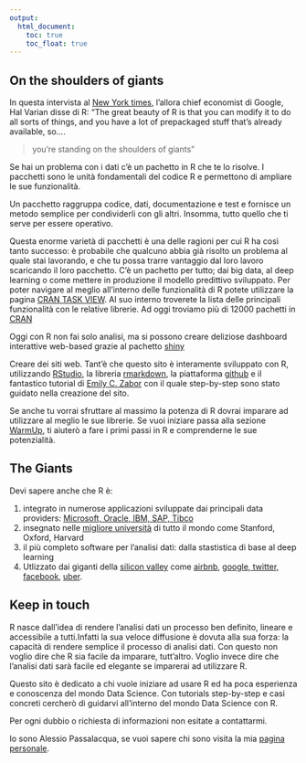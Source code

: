```yaml
---
output:
  html_document: 
    toc: true
    toc_float: true
---
```


## On the shoulders of giants

<link rel="stylesheet" href="styles.css" type="text/css">


In questa intervista al [New York times](https://www.nytimes.com/2009/01/07/technology/business-computing/07program.html?_r=3&), l'allora chief economist di Google, Hal Varian disse di R:
"The great beauty of R is that you can modify it to do all sorts of things, and you have a lot of prepackaged stuff that's already available, so....

> you're standing on the shoulders of giants"

Se hai un problema con i dati c'è un pachetto in R che te lo risolve. I pacchetti sono le unità fondamentali del codice R e permettono di ampliare le sue funzionalità.  

Un pacchetto raggruppa codice, dati, documentazione e test e fornisce un metodo semplice per condividerli con gli altri. Insomma, tutto quello che ti serve per essere operativo.

Questa enorme varietà di pacchetti è una delle ragioni per cui R ha così tanto successo: è probabile che qualcuno abbia già risolto un problema al quale stai lavorando, e che tu possa trarre vantaggio dal loro lavoro scaricando il loro pacchetto. C'è un pachetto per tutto; dai big data, al deep learning o come mettere in produzione il modello predittivo sviluppato. 
Per poter navigare al meglio all'interno delle funzionalità di R potete utilizzare la pagina [CRAN TASK VIEW](https://cran.r-project.org/web/views/). Al suo interno troverete la lista delle principali funzionalità con le relative librerie.
Ad oggi troviamo più di 12000 pachetti in [CRAN](https://cran.r-project.org/)

Oggi con R non fai solo analisi, ma si possono creare deliziose dashboard interattive web-based grazie al pachetto [shiny](https://shiny.rstudio.com/) 

Creare dei siti web. Tant'è che questo sito è interamente sviluppato con R, utilizzando [RStudio](https://www.rstudio.com/), la libreria [rmarkdown](https://rmarkdown.rstudio.com/rmarkdown_websites.html), la piattaforma [github](https://github.com/) e il fantastico tutorial di [Emily C. Zabor](http://www.emilyzabor.com/tutorials/rmarkdown_websites_tutorial.html) con il quale step-by-step sono stato guidato nella creazione del sito.


Se anche tu vorrai sfruttare al massimo la potenza di R dovrai imparare ad utilizzare al meglio le sue librerie. Se vuoi iniziare passa alla sezione [WarmUp](https://alessiopassalacqua.github.io/r-data-training/warmup.html), ti aiuterò a fare i primi passi in R e comprenderne le sue potenzialità.

## The Giants

Devi sapere anche che R è:

1.	integrato in numerose applicazioni sviluppate dai principali data providers: [Microsoft, Oracle, IBM, SAP, Tibco](http://blog.revolutionanalytics.com/2014/05/companies-using-r-in-2014.html)
2.	insegnato nelle [migliore università](https://pairach.com/2012/02/26/r-tutorials-from-universities-around-the-world/) di tutto il mondo come Stanford, Oxford, Harvard
3.	il più completo software per l'analisi dati: dalla stastistica di base al deep learning
4. Utlizzato dai giganti della [silicon valley](http://www.northeastern.edu/levelblog/2017/05/31/big-companies-using-r-data-analysis/)
 come [airbnb](http://blog.revolutionanalytics.com/2016/04/airbnb-uses-r.html), [google, twitter, facebook](http://blog.revolutionanalytics.com/2013/05/companies-using-open-source-r-in-2013.html), [uber](http://blog.revolutionanalytics.com/2014/06/more-companies-using-r.html).


## Keep in touch

R nasce dall'idea di rendere l'analisi dati un processo ben definito, lineare e accessibile a tutti.Infatti la sua veloce diffusione è dovuta alla sua forza: la capacità di rendere semplice il processo di analisi dati. Con questo non voglio dire che R sia facile da imparare, tutt'altro. Voglio invece dire che l'analisi dati sarà facile ed elegante se imparerai ad utilizzare R.

Questo sito è dedicato a chi vuole iniziare ad usare R ed ha poca esperienza e conoscenza del mondo Data Science. Con tutorials step-by-step e casi concreti cercherò di guidarvi all'interno del mondo Data Science con R.

Per ogni dubbio o richiesta di informazioni non esitate a contattarmi.

Io sono Alessio Passalacqua, se vuoi sapere chi sono visita la mia [pagina personale](https://alessiopassalacqua.github.io/passalacqua/).









